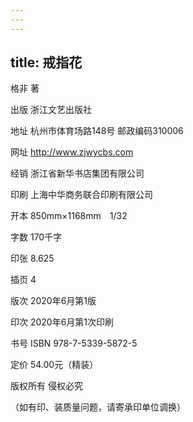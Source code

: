 ```yaml
---
---
---
```

title: 戒指花
---





格非 著





出版 浙江文艺出版社

地址 杭州市体育场路148号 邮政编码310006

网址 http://www.zjwycbs.com

经销 浙江省新华书店集团有限公司

印刷 上海中华商务联合印刷有限公司

开本 850mm×1168mm　1/32

字数 170千字

印张 8.625

插页 4

版次 2020年6月第1版

印次 2020年6月第1次印刷

书号 ISBN 978-7-5339-5872-5

定价 54.00元（精装）





版权所有 侵权必究

（如有印、装质量问题，请寄承印单位调换）